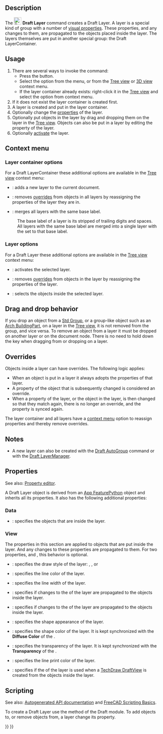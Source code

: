 <languages/>

{{Docnav
|[[Draft_ToggleGrid|ToggleGrid]]
|[[Draft_LayerManager|LayerManager]]
|[[Draft_Workbench|Draft]]
|IconL=Draft_ToggleGrid.svg
|IconR=Draft_LayerManager.svg
|IconC=Workbench_Draft.svg
}}

{{GuiCommand
|Name=Draft Layer
|MenuLocation=Utilities → New layer
|Workbenches=[[Draft_Workbench|Draft]]
|Version=0.19
|SeeAlso=[[Draft_AutoGroup|Draft AutoGroup]], [[Draft_LayerManager|Draft LayerManager]]
}}

==Description==

The [[Image:Draft_Layer.svg|24px]] '''Draft Layer''' command creates a Draft Layer. A layer is a special kind of group with a number of [[#View|visual properties]]. These properties, and any changes to them, are propagated to the objects placed inside the layer. The layers themselves are put in another special group: the Draft LayerContainer.

==Usage==

# There are several ways to invoke the command:
#* Press the {{Button|[[Image:Draft_Layer.svg|16px]] [[Draft_Layer|Layer]]}} button.
#* Select the {{MenuCommand|Utilities → [[Image:Draft_Layer.svg|16px]] New layer}} option from the menu, or from the [[Tree_view|Tree view]] or [[3D_view|3D view]] context menu.
#* If the layer container already exists: right-click it in the [[Tree_view|Tree view]] and select the {{MenuCommand|[[Image:Draft_NewLayer.svg|16px]] Add new layer}} option from context menu.
# If it does not exist the layer container is created first.
# A layer is created and put in the layer container.
# Optionally change the [[#Properties|properties]] of the layer.
# Optionally put objects in the layer by drag and dropping them on the layer in the [[Tree_view|Tree view]]. Objects can also be put in a layer by editing the {{PropertyData|Group}} property of the layer.
# Optionally [[#Layer_options|activate]] the layer.

== Context menu ==

=== Layer container options ===

For a Draft LayerContainer these additional options are available in the [[Tree_view|Tree view]] context menu:

* {{MenuCommand|[[Image:Draft_NewLayer.svg|16px]] Add new layer}}: adds a new layer to the current document.
* {{MenuCommand|[[Image:Draft_SetStyle.svg|16px]] Reassign properties of all layers}}: removes [[#Overrides|overrides]] from objects in all layers by reassigning the properties of the layer they are in. {{Version|1.1}}
* {{MenuCommand|[[Image:Draft_Layers.svg|16px]] Merge layer duplicates}}: merges all layers with the same base label.
: The base label of a layer is its {{PropertyData|Label}} stripped of trailing digits and spaces. All layers with the same base label are merged into a single layer with the {{PropertyData|Label}} set to that base label.

=== Layer options ===

For a Draft Layer these additional options are available in the [[Tree_view|Tree view]] context menu:

* {{MenuCommand|[[Image:button_right.svg|16px]] [[Draft_AutoGroup|Activate this layer]]}}: activates the selected layer.
* {{MenuCommand|[[Image:Draft_SetStyle.svg|16px]] Reassign properties of layer}}: removes [[#Overrides|overrides]] from objects in the layer by reassigning the properties of the layer. {{Version|1.1}}
* {{MenuCommand|[[Image:Draft_SelectGroup.svg|16px]] [[Draft_SelectGroup|Select layer contents]]}}: selects the objects inside the selected layer.

== Drag and drop behavior ==

{{Version|0.21}}

If you drop an object from a [[Std_Group|Std Group]], or a group-like object such as an [[Arch_BuildingPart|Arch BuildingPart]], on a layer in the [[Tree_view|Tree view]], it is not removed from the group, and vice versa. To remove an object from a layer it must be dropped on another layer or on the document node. There is no need to hold down the {{KEY|Ctrl}} key when dragging from or dropping on a layer.

== Overrides ==

{{Version|1.1}}

Objects inside a layer can have overrides. The following logic applies:
* When an object is put in a layer it always adopts the properties of that layer.
* A property of the object that is subsequently changed is considered an override.
* When a property of the layer, or the object in the layer, is then changed so that they match again, there is no longer an override, and the property is synced again.

The layer container and all layers have a [[#Context_menu|context menu]] option to reassign properties and thereby remove overrides.

== Notes ==

* A new layer can also be created with the [[Draft_AutoGroup|Draft AutoGroup]] command or with the [[Draft_LayerManager|Draft LayerManager]].

== Properties ==

See also: [[Property_editor|Property editor]].

A Draft Layer object is derived from an [[App_FeaturePython|App FeaturePython]] object and inherits all its properties. It also has the following additional properties:

=== Data ===

{{TitleProperty|Layer}}

* {{PropertyData|Group|LinkList}}: specifies the objects that are inside the layer.

=== View ===

{{TitleProperty|Layer}}

The properties in this section are applied to objects that are put inside the layer. And any changes to these properties are propagated to them. For two properties, {{PropertyView|Line Color}} and {{PropertyView|Shape Color}}, this behavior is optional.

* {{PropertyView|Draw Style|Enumeration}}: specifies the draw style of the layer: {{value|Solid}}, {{value|Dashed}}, {{value|Dotted}} or {{value|Dashdot}}
* {{PropertyView|Line Color|Color}}: specifies the line color of the layer.
* {{PropertyView|Line Width|Float}}: specifies the line width of the layer.
* {{PropertyView|Override Line Color Children|Bool}}: specifies if changes to the {{PropertyView|Line Color}} of the layer are propagated to the objects inside the layer.
* {{PropertyView|Override Shape Appearance Children|Bool}}: specifies if changes to the {{PropertyView|Shape Appearance}} of the layer are propagated to the objects inside the layer. {{Version|1.0}}
* {{PropertyView|Shape Appearance|MaterialList}}: specifies the shape appearance of the layer. {{Version|1.0}}
* {{PropertyView|Shape Color|Color|hidden}}: specifies the shape color of the layer. It is kept synchronized with the '''Diffuse Color''' of the {{PropertyView|Shape Appearance}}.
* {{PropertyView|Transparency|Percent}}: specifies the transparency of the layer. It is kept synchronized with the '''Transparency''' of the {{PropertyView|Shape Appearance}}.

{{TitleProperty|Print}}

* {{PropertyView|Line Print Color|Color}}: specifies the line print color of the layer.
* {{PropertyView|Use Print Color|Bool}}: specifies if the {{PropertyView|Line Print Color|}} of the layer is used when a [[TechDraw_DraftView|TechDraw DraftView]] is created from the objects inside the layer.

== Scripting ==

See also: [https://freecad.github.io/SourceDoc/ Autogenerated API documentation] and [[FreeCAD_Scripting_Basics|FreeCAD Scripting Basics]].

To create a Draft Layer use the {{incode|make_layer}} method of the Draft module. To add objects to, or remove objects from, a layer change its {{incode|Group}} property.

{{Code|code=
import FreeCAD as App
import Draft

doc = App.newDocument()

layer = Draft.make_layer(line_color=(1.0, 0.0, 0.0, 0.0),
                         shape_color=(1.0, 1.0, 0.0, 0.0))

polygon1 = Draft.make_polygon(5, radius=1000)
polygon2 = Draft.make_polygon(3, radius=500)
polygon3 = Draft.make_polygon(6, radius=220)
layer.Group = [polygon1, polygon2, polygon3]

doc.recompute()
}}


{{Docnav
|[[Draft_ToggleGrid|ToggleGrid]]
|[[Draft_LayerManager|LayerManager]]
|[[Draft_Workbench|Draft]]
|IconL=Draft_ToggleGrid.svg
|IconR=Draft_LayerManager.svg
|IconC=Workbench_Draft.svg
}}

{{Draft Tools navi{{#translation:}}}}
{{Userdocnavi{{#translation:}}}}